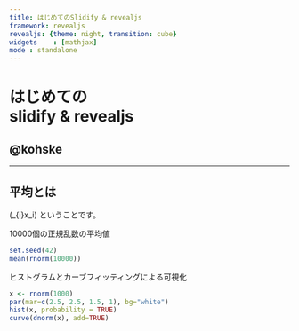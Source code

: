 ```yaml
---
title: はじめてのSlidify & revealjs
framework: revealjs
revealjs: {theme: night, transition: cube}
widgets    : [mathjax]
mode : standalone
---
```


# はじめての<br/>slidify & revealjs

## @kohske

---

## 平均とは
 
\(\frac{1}{n}\sum_{i}x_i\) ということです。  

10000個の正規乱数の平均値

```r
set.seed(42)
mean(rnorm(10000))
```

ヒストグラムとカーブフィッティングによる可視化

```r
x <- rnorm(1000)
par(mar=c(2.5, 2.5, 1.5, 1), bg="white")
hist(x, probability = TRUE)
curve(dnorm(x), add=TRUE)
```
